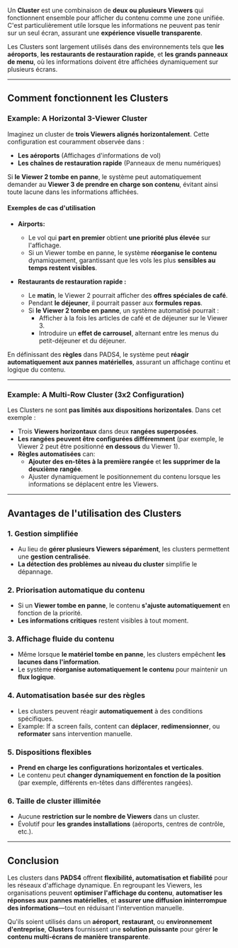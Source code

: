 Un **Cluster** est une combinaison de **deux ou plusieurs Viewers** qui fonctionnent ensemble pour afficher du contenu comme une zone unifiée. C'est particulièrement utile lorsque les informations ne peuvent pas tenir sur un seul écran, assurant une **expérience visuelle transparente**.

Les Clusters sont largement utilisés dans des environnements tels que **les aéroports**, **les restaurants de restauration rapide**, et **les grands panneaux de menu**, où les informations doivent être affichées dynamiquement sur plusieurs écrans.

***

## **Comment fonctionnent les Clusters**

### **Example: A Horizontal 3-Viewer Cluster**

Imaginez un cluster de **trois Viewers alignés horizontalement**. Cette configuration est couramment observée dans :

* **Les aéroports** (Affichages d'informations de vol)
* **Les chaînes de restauration rapide** (Panneaux de menu numériques)

Si **le Viewer 2 tombe en panne**, le système peut automatiquement demander au **Viewer 3 de prendre en charge son contenu**, évitant ainsi toute lacune dans les informations affichées.

#### **Exemples de cas d'utilisation**

* **Airports:**
  * Le vol qui **part en premier** obtient **une priorité plus élevée** sur l'affichage.
  * Si un Viewer tombe en panne, le système **réorganise le contenu** dynamiquement, garantissant que les vols les plus **sensibles au temps restent visibles**.

* **Restaurants de restauration rapide :**
  * Le **matin**, le Viewer 2 pourrait afficher des **offres spéciales de café**.
  * Pendant **le déjeuner**, il pourrait passer aux **formules repas**.
  * Si **le Viewer 2 tombe en panne**, un système automatisé pourrait :
    * Afficher à la fois les articles de café et de déjeuner sur le Viewer 3.
    * Introduire un **effet de carrousel**, alternant entre les menus du petit-déjeuner et du déjeuner.

En définissant des **règles** dans PADS4, le système peut **réagir automatiquement aux pannes matérielles**, assurant un affichage continu et logique du contenu.

***

### **Example: A Multi-Row Cluster (3x2 Configuration)**

Les Clusters ne sont **pas limités aux dispositions horizontales**. Dans cet exemple :

* Trois **Viewers horizontaux** dans deux **rangées superposées**.
* **Les rangées peuvent être configurées différemment** (par exemple, le Viewer 2 peut être positionné **en dessous** du Viewer 1).
* **Règles automatisées** can:
  * **Ajouter des en-têtes à la première rangée** et **les supprimer de la deuxième rangée**.
  * Ajuster dynamiquement le positionnement du contenu lorsque les informations se déplacent entre les Viewers.

***

## **Avantages de l'utilisation des Clusters**

### **1. Gestion simplifiée**

* Au lieu de **gérer plusieurs Viewers séparément**, les clusters permettent une **gestion centralisée**.
* **La détection des problèmes au niveau du cluster** simplifie le dépannage.

### **2. Priorisation automatique du contenu**

* Si un **Viewer tombe en panne**, le contenu **s'ajuste automatiquement** en fonction de la priorité.
* **Les informations critiques** restent visibles à tout moment.

### **3. Affichage fluide du contenu**

* Même lorsque **le matériel tombe en panne**, les clusters empêchent **les lacunes dans l'information**.
* Le système **réorganise automatiquement le contenu** pour maintenir un **flux logique**.

### **4. Automatisation basée sur des règles**

* Les clusters peuvent réagir **automatiquement** à des conditions spécifiques.
* Example: If a screen fails, content can **déplacer**, **redimensionner**, ou **reformater** sans intervention manuelle.

### **5. Dispositions flexibles**

* **Prend en charge les configurations horizontales et verticales**.
* Le contenu peut **changer dynamiquement en fonction de la position** (par exemple, différents en-têtes dans différentes rangées).

### **6. Taille de cluster illimitée**

* Aucune **restriction sur le nombre de Viewers** dans un cluster.
* Évolutif pour **les grandes installations** (aéroports, centres de contrôle, etc.).

***

## **Conclusion**

Les clusters dans **PADS4** offrent **flexibilité, automatisation et fiabilité** pour les réseaux d'affichage dynamique. En regroupant les Viewers, les organisations peuvent **optimiser l'affichage du contenu**, **automatiser les réponses aux pannes matérielles**, et **assurer une diffusion ininterrompue des informations**—tout en réduisant l'intervention manuelle.

Qu'ils soient utilisés dans un **aéroport**, **restaurant**, ou **environnement d'entreprise**, **Clusters** fournissent une **solution puissante** pour gérer **le contenu multi-écrans de manière transparente**.
